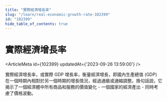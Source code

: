 ```yaml
---
title: "實際經濟增長率"
slug: "/learn/real-economic-growth-rate-102399"
id: "102399"
hide_table_of_contents: true
---
```



# 實際經濟增長率

<ArticleMeta id={102399} updatedAt={'2023-09-26 13:59:00'} />
<div className='border-solid border-b border-t-0 my-4 border-[var(--ifm-color-gray-300)]' />

實際經濟增長率，或實際 GDP 增長率，衡量經濟增長，即國內生產總值 (GDP) 在一個時期內相對於另一個時期的增長情況，經過通脹或通縮調整。換句話説，它揭示了一個經濟體中所有商品和服務的價值變化 - 一個國家的經濟產出 - 同時考慮了價格波動。
